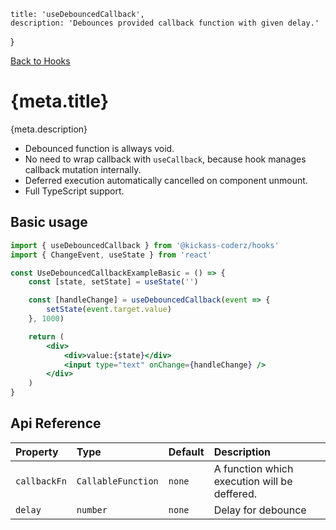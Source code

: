 
    title: 'useDebouncedCallback',
    description: 'Debounces provided callback function with given delay.'
}

[Back to Hooks](/docs/hooks)

# {meta.title}

<p>{meta.description}</p>

-   Debounced function is allways void.
-   No need to wrap callback with `useCallback`, because hook manages callback mutation internally.
-   Deferred execution automatically cancelled on component unmount.
-   Full TypeScript support.

## Basic usage

<UseDebouncedCallbackExampleBasic />

```jsx
import { useDebouncedCallback } from '@kickass-coderz/hooks'
import { ChangeEvent, useState } from 'react'

const UseDebouncedCallbackExampleBasic = () => {
    const [state, setState] = useState('')

    const [handleChange] = useDebouncedCallback(event => {
        setState(event.target.value)
    }, 1000)

    return (
        <div>
            <div>value:{state}</div>
            <input type="text" onChange={handleChange} />
        </div>
    )
}
```

## Api Reference

| Property     | Type               | Default | Description                                  |
| :----------- | :----------------- | :------ | :------------------------------------------- |
| `callbackFn` | `CallableFunction` | `none`  | A function which execution will be deffered. |
| `delay`      | `number`           | `none`  | Delay for debounce                           |


